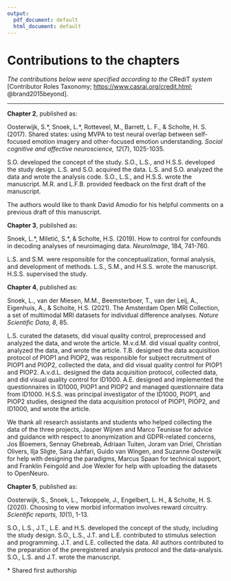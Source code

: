 ```yaml
---
output:
  pdf_document: default
  html_document: default
---
```

# Contributions to the chapters {-}
\chaptermark{Contributions to chapters}
\setlength{\parindent}{0pt}
\small

_The contributions below were specified according to the_ CRediT _system_ [Contributor Roles Taxonomy; <https://www.casrai.org/credit.html>; @brand2015beyond].

---

**Chapter 2**, published as:

Oosterwijk, S.\*, Snoek, L.\*, Rotteveel, M., Barrett, L. F., & Scholte, H. S. (2017). Shared states: using MVPA to test neural overlap between self-focused emotion imagery and other-focused emotion understanding. *Social cognitive and affective neuroscience, 12*(7), 1025-1035.

S.O. developed the concept of the study. S.O., L.S., and H.S.S. developed the study design. L.S. and S.O. acquired the data. L.S. and S.O. analyzed the data and wrote the analysis code. S.O., L.S., and H.S.S. wrote the manuscript. M.R. and L.F.B. provided feedback on the first draft of the manuscript.

The authors would like to thank David Amodio for his helpful comments on a previous draft of this manuscript. 

**Chapter 3**, published as:

Snoek, L.\*, Miletić, S.\*, & Scholte, H.S. (2019). How to control for confounds in decoding analyses of neuroimaging data. _NeuroImage_, 184, 741-760.

L.S. and S.M. were responsible for the conceptualization, formal analysis, and development of methods. L.S., S.M., and H.S.S. wrote the manuscript. H.S.S. supervised the study.

**Chapter 4**, published as:

Snoek, L., van der Miesen, M.M., Beemsterboer, T., van der Leij, A., Eigenhuis, A., & Scholte, H.S. (2021). The Amsterdam Open MRI Collection, a set of multimodal MRI datasets for individual difference analyses. _Nature Scientific Data, 8_, 85.

L.S. curated the datasets, did visual quality control, preprocessed and analyzed the data, and wrote the article. M.v.d.M. did visual quality control, analyzed the data, and wrote the article. T.B. designed the data acquisition protocol of PIOP1 and PIOP2, was responsible for subject recruitment of PIOP1 and PIOP2, collected the data, and did visual quality control for PIOP1 and PIOP2. A.v.d.L. designed the data acquisition protocol, collected data, and did visual quality control for ID1000. A.E. designed and implemented the questionnaires in ID1000, PIOP1 and PIOP2 and managed questionnaire data from ID1000. H.S.S. was principal investigator of the ID1000, PIOP1, and PIOP2 studies, designed the data acquisition protocol of PIOP1, PIOP2, and ID1000, and wrote the article.

We thank all research assistants and students who helped collecting the data of the three projects, Jasper Wijnen and Marco Teunisse for advice and guidance with respect to anonymization and GDPR-related concerns, Jos Bloemers, Sennay Ghebreab, Adriaan Tuiten, Joram van Driel, Christian Olivers, Ilja Sligte, Sara Jahfari, Guido van Wingen, and Suzanne Oosterwijk for help with designing the paradigms, Marcus Spaan for technical support, and Franklin Feingold and Joe Wexler for help with uploading the datasets to OpenNeuro.

**Chapter 5**, published as:

Oosterwijk, S., Snoek, L., Tekoppele, J., Engelbert, L. H., & Scholte, H. S. (2020). Choosing to view morbid information involves reward circuitry. *Scientific reports, 10*(1), 1-13.

S.O., L.S., J.T., L.E. and H.S. developed the concept of the study, including the study design. S.O., L.S., J.T. and L.E. contributed to stimulus selection and programming. J.T. and L.E. collected the data. All authors contributed to the preparation of the preregistered analysis protocol and the data-analysis. S.O., L.S. and J.T. wrote the manuscript.

\* Shared first authorship
